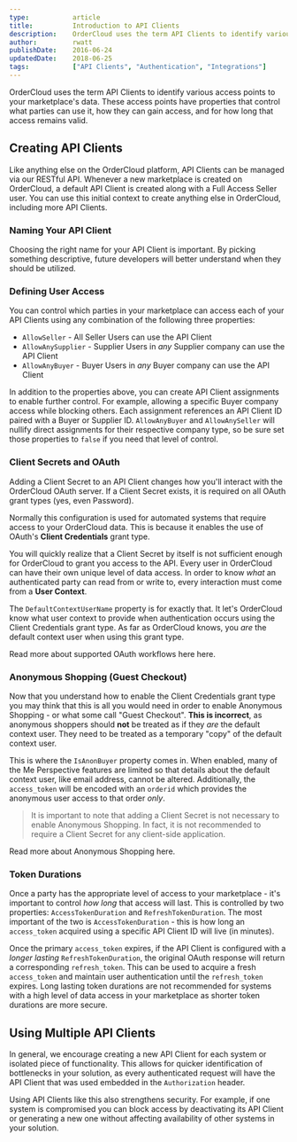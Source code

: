 ```yaml
---
type:           article
title:          Introduction to API Clients
description:    OrderCloud uses the term API Clients to identify various access points to your marketplace's data. These access points have properties that control what parties can use it, how they can gain access, and for how long that access remains valid.
author:         rwatt
publishDate:    2016-06-24
updatedDate:    2018-06-25
tags:           ["API Clients", "Authentication", "Integrations"]
---
```


OrderCloud uses the term API Clients to identify various access points to your marketplace's data. These access points have properties that control what parties can use it, how they can gain access, and for how long that access remains valid.

## Creating API Clients
Like anything else on the OrderCloud platform, API Clients can be managed via our RESTful API. Whenever a new marketplace is created on OrderCloud, a default API Client is created along with a Full Access Seller user. You can use this initial context to create anything else in OrderCloud, including more API Clients.

### Naming Your API Client
Choosing the right name for your API Client is important. By picking something descriptive, future developers will better understand when they should be utilized.

### Defining User Access
You can control which parties in your marketplace can access each of your API Clients using any combination of the following three properties:

- `AllowSeller` - All Seller Users can use the API Client
- `AllowAnySupplier` - Supplier Users in _any_ Supplier company can use the API Client
- `AllowAnyBuyer` - Buyer Users in _any_ Buyer company can use the API Client

In addition to the properties above, you can create API Client assignments to enable further control. For example, allowing a specific Buyer company access while blocking others. Each assignment references an API Client ID paired with a Buyer or Supplier ID. `AllowAnyBuyer` and `AllowAnySeller` will nullify direct assignments for their respective company type, so be sure set those properties to `false` if you need that level of control.

### Client Secrets and OAuth
Adding a Client Secret to an API Client changes how you'll interact with the OrderCloud OAuth server. If a Client Secret exists, it is required on all OAuth grant types (yes, even Password). 

Normally this configuration is used for automated systems that require access to your OrderCloud data. This is because it enables the use of OAuth's **Client Credentials** grant type. 

You will quickly realize that a Client Secret by itself is not sufficient enough for OrderCloud to grant you access to the API. Every user in OrderCloud can have their own unique level of data access. In order to know _what_ an authenticated party can read from or write to, every interaction must come from a **User Context**.

The `DefaultContextUserName` property is for exactly that. It let's OrderCloud know what user context to provide when authentication occurs using the Client Credentials grant type. As far as OrderCloud knows, you *are* the default context user when using this grant type.

Read more about supported OAuth workflows here <Link to="/knowledge-base/authentication#ordercloud-workflows">here</Link>.

### Anonymous Shopping (Guest Checkout)
Now that you understand how to enable the Client Credentials grant type you may think that this is all you would need in order to enable Anonymous Shopping - or what some call "Guest Checkout". **This is incorrect**, as anonymous shoppers should **not** be treated as if they *are* the default context user. They need to be treated as a temporary "copy" of the default context user.

This is where the `IsAnonBuyer` property comes in. When enabled, many of the Me Perspective features are limited so that details about the default context user, like email address, cannot be altered. Additionally, the `access_token` will be encoded with an `orderid` which provides the anonymous user access to that order *only*.

> It is important to note that adding a Client Secret is not necessary to enable Anonymous Shopping. In fact, it is not recommended to require a Client Secret for any client-side application.

Read more about Anonymous Shopping <Link to="/knowledge-base/anonymous-shopping">here</Link>.

### Token Durations
Once a party has the appropriate level of access to your marketplace - it's important to control _how long_ that access will last. This is controlled by two properties: `AccessTokenDuration` and `RefreshTokenDuration`. The most important of the two is `AccessTokenDuration` - this is how long an `access_token` acquired using a specific API Client ID will live (in minutes).

Once the primary `access_token` expires, if the API Client is configured with a _longer lasting_ `RefreshTokenDuration`, the original OAuth response will return a corresponding `refresh_token`. This can be used to acquire a fresh `access_token` and maintain user authentication until the `refresh_token` expires. Long lasting token durations are not recommended for systems with a high level of data access in your marketplace as shorter token durations are more secure.

## Using Multiple API Clients
In general, we encourage creating a new API Client for each system or isolated piece of functionality. This allows for quicker identification of bottlenecks in your solution, as every authenticated request will have the API Client that was used embedded in the `Authorization` header.

Using API Clients like this also strengthens security. For example, if one system is compromised you can block access by deactivating its API Client or generating a new one without affecting availability of other systems in your solution.